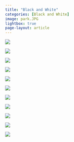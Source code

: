 ```yaml
---
title: "Black and White"
categories: [Black and White]
image: park.JPG
lightbox: true
page-layout: article
---
```



![](images/IMG_3713_01.jpg){group="B&W"}

![](images/IMG_4207.jpg){group="B&W"}

![](images/DSCN0258.jpg){group="B&W"}

![](images/IMG_3646.jpg){group="B&W"}

![](images/IMG_4112.jpg){group="B&W"}

![](images/IMG_4183.jpg){group="B&W"}

![](images/IMG_3642.jpg){group="B&W"}

![](images/IMG_4241.jpg){group="B&W"}

![](images/IMG_4085.jpg){group="B&W"}

![](images/IMG_1732_01.jpg){group="B&W"}

![](images/IMG_3667.jpg){group="B&W"}

```{=html}
<style>
p {text-indent: 0px}
</style>
```
